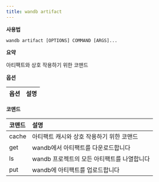 ```yaml
---
title: wandb artifact
---
```


**사용법**

`wandb artifact [OPTIONS] COMMAND [ARGS]...`

**요약**

아티팩트와 상호 작용하기 위한 코맨드


**옵션**

| **옵션** | **설명** |
| :--- | :--- |


**코맨드**

| **코맨드** | **설명** |
| :--- | :--- |
| cache | 아티팩트 캐시와 상호 작용하기 위한 코맨드 |
| get | wandb에서 아티팩트를 다운로드합니다 |
| ls | wandb 프로젝트의 모든 아티팩트를 나열합니다 |
| put | wandb에 아티팩트를 업로드합니다 |
